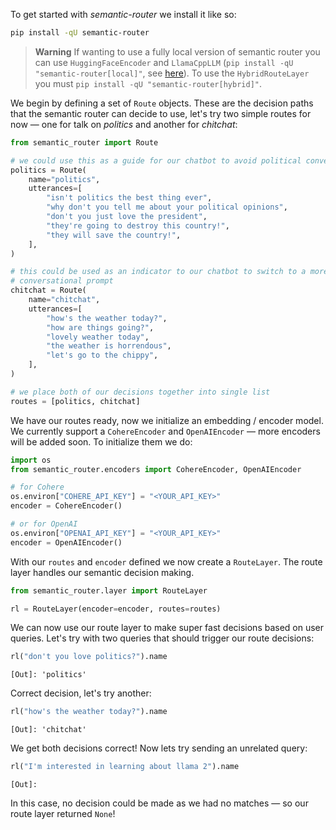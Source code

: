 To get started with *semantic-router* we install it like so:

```bash
pip install -qU semantic-router
```

> **Warning**
> If wanting to use a fully local version of semantic router you can use `HuggingFaceEncoder` and `LlamaCppLLM` (`pip install -qU "semantic-router[local]"`, see [here](https://github.com/aurelio-labs/semantic-router/blob/main/docs/05-local-execution.ipynb)). To use the `HybridRouteLayer` you must `pip install -qU "semantic-router[hybrid]"`.

We begin by defining a set of `Route` objects. These are the decision paths that the semantic router can decide to use, let's try two simple routes for now — one for talk on *politics* and another for *chitchat*:

```python
from semantic_router import Route

# we could use this as a guide for our chatbot to avoid political conversations
politics = Route(
    name="politics",
    utterances=[
        "isn't politics the best thing ever",
        "why don't you tell me about your political opinions",
        "don't you just love the president",
        "they're going to destroy this country!",
        "they will save the country!",
    ],
)

# this could be used as an indicator to our chatbot to switch to a more
# conversational prompt
chitchat = Route(
    name="chitchat",
    utterances=[
        "how's the weather today?",
        "how are things going?",
        "lovely weather today",
        "the weather is horrendous",
        "let's go to the chippy",
    ],
)

# we place both of our decisions together into single list
routes = [politics, chitchat]
```

We have our routes ready, now we initialize an embedding / encoder model. We currently support a `CohereEncoder` and `OpenAIEncoder` — more encoders will be added soon. To initialize them we do:

```python
import os
from semantic_router.encoders import CohereEncoder, OpenAIEncoder

# for Cohere
os.environ["COHERE_API_KEY"] = "<YOUR_API_KEY>"
encoder = CohereEncoder()

# or for OpenAI
os.environ["OPENAI_API_KEY"] = "<YOUR_API_KEY>"
encoder = OpenAIEncoder()
```

With our `routes` and `encoder` defined we now create a `RouteLayer`. The route layer handles our semantic decision making.

```python
from semantic_router.layer import RouteLayer

rl = RouteLayer(encoder=encoder, routes=routes)
```

We can now use our route layer to make super fast decisions based on user queries. Let's try with two queries that should trigger our route decisions:

```python
rl("don't you love politics?").name
```

```
[Out]: 'politics'
```

Correct decision, let's try another:

```python
rl("how's the weather today?").name
```

```
[Out]: 'chitchat'
```

We get both decisions correct! Now lets try sending an unrelated query:

```python
rl("I'm interested in learning about llama 2").name
```

```
[Out]:
```

In this case, no decision could be made as we had no matches — so our route layer returned `None`!